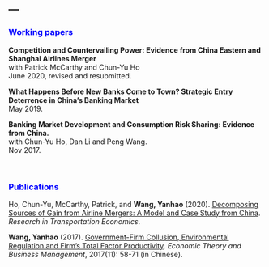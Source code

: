 ---
---

<link rel="stylesheet" href="style.css" type="text/css">

### <span style="color:blue">Working papers<span>
**Competition and Countervailing Power: Evidence from China Eastern and Shanghai Airlines Merger**<br>
with Patrick McCarthy and Chun-Yu Ho<br>
June 2020, revised and resubmitted.

**What Happens Before New Banks Come to Town? Strategic Entry Deterrence in China’s Banking Market**<br>
May 2019.

**Banking Market Development and Consumption Risk Sharing: Evidence from China.**<br>
with Chun-Yu Ho, Dan Li and Peng Wang.<br> 
Nov 2017.

&nbsp; 

### <span style="color:blue">Publications<span>
Ho, Chun-Yu, McCarthy, Patrick, and **Wang, Yanhao** (2020). [Decomposing Sources of Gain from Airline Mergers: A Model and Case Study from China](https://www.sciencedirect.com/science/article/pii/S0739885920301943?dgcid=coauthor). *Research in Transportation Economics*.

**Wang, Yanhao** (2017). [Government-Firm Collusion, Environmental Regulation and Firm's Total Factor Productivity](https://oversea.cnki.net/KCMS/detail/detail.aspx?dbcode=CJFD&dbname=CJFDLAST2018&filename=JJLL201711007&v=yhAvitVXs%25mmd2Bz1TQLKwNKht8mCBW64t1cBbG6K8YAYpvzxPe%25mmd2BCGjtCCuJud840TYOm). *Economic Theory and Business Management*, 2017(11): 58-71 (in Chinese).

<!-- *For more writings and presentations, see my CV [here](files/CV_YanhaoWang_May2019.pdf).* -->